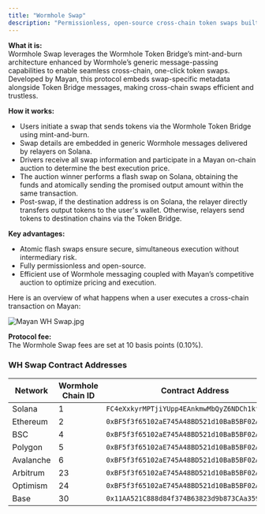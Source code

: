 ```yaml
---
title: "Wormhole Swap"
description: "Permissionless, open-source cross-chain token swaps built on Wormhole primitives and powered by Mayan."
---
```


**What it is:**\
Wormhole Swap leverages the Wormhole Token Bridge’s mint-and-burn architecture enhanced by Wormhole’s generic message-passing capabilities to enable seamless cross-chain, one-click token swaps. Developed by Mayan, this protocol embeds swap-specific metadata alongside Token Bridge messages, making cross-chain swaps efficient and trustless.

**How it works:**

- Users initiate a swap that sends tokens via the Wormhole Token Bridge using mint-and-burn.
- Swap details are embedded in generic Wormhole messages delivered by relayers on Solana.
- Drivers receive all swap information and participate in a Mayan on-chain auction to determine the best execution price.
- The auction winner performs a flash swap on Solana, obtaining the funds and atomically sending the promised output amount within the same transaction.
- Post-swap, if the destination address is on Solana, the relayer directly transfers output tokens to the user's wallet. Otherwise, relayers send tokens to destination chains via the Token Bridge.

**Key advantages:**

- Atomic flash swaps ensure secure, simultaneous execution without intermediary risk.
- Fully permissionless and open-source.
- Efficient use of Wormhole messaging coupled with Mayan’s competitive auction to optimize pricing and execution.

Here is an overview of what happens when a user executes a cross-chain transaction on Mayan:

![Mayan WH Swap.jpg](/images/MayanWHSwap.jpg)

**Protocol fee:**\
The Wormhole Swap fees are set at 10 basis points (0.10%).

### WH Swap Contract Addresses

| Network   | Wormhole Chain ID | Contract Address                               |
| --------- | ----------------- | ---------------------------------------------- |
| Solana    | 1                 | `FC4eXxkyrMPTjiYUpp4EAnkmwMbQyZ6NDCh1kfLn6vsf` |
| Ethereum  | 2                 | `0xBF5f3f65102aE745A48BD521d10BaB5BF02A9eF4`   |
| BSC       | 4                 | `0xBF5f3f65102aE745A48BD521d10BaB5BF02A9eF4`   |
| Polygon   | 5                 | `0xBF5f3f65102aE745A48BD521d10BaB5BF02A9eF4`   |
| Avalanche | 6                 | `0xBF5f3f65102aE745A48BD521d10BaB5BF02A9eF4`   |
| Arbitrum  | 23                | `0xBF5f3f65102aE745A48BD521d10BaB5BF02A9eF4`   |
| Optimism  | 24                | `0xBF5f3f65102aE745A48BD521d10BaB5BF02A9eF4`   |
| Base      | 30                | `0x11AA521C888d84f374B63823d9b873CAa3591f55`   |